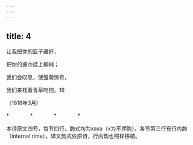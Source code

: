 ```yaml
---
---
---
```

title: 4
---




让我把你的篮子藏好，

把你的披巾挂上柳梢；

我们会叹息，使雏菊惊奇，

我们来枕着青草吻抱。16

（1818年3月）

*　　　　*　　　　*　　　　*

本诗原文四节，每节四行，韵式均为xaxa（x为不押韵）。各节第三行有行内韵（internal rime），译文韵式依原诗，行内韵也照样移植。